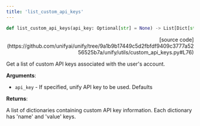 ```yaml
---
title: 'list_custom_api_keys'
---
```


```python
def list_custom_api_keys(api_key: Optional[str] = None) -> List[Dict[str, str]]:
```

<p align="right">[source code](https://github.com/unifyai/unify/tree/9a1b9b17449c5d2fbfdf9409c3777a5256525b7a/unify/utils/custom_api_keys.py#L76)</p>

Get a list of custom API keys associated with the user's account.

**Arguments**:

- `api_key` - If specified, unify API key to be used. Defaults



**Returns**:

A list of dictionaries containing custom API key information.
Each dictionary has 'name' and 'value' keys.